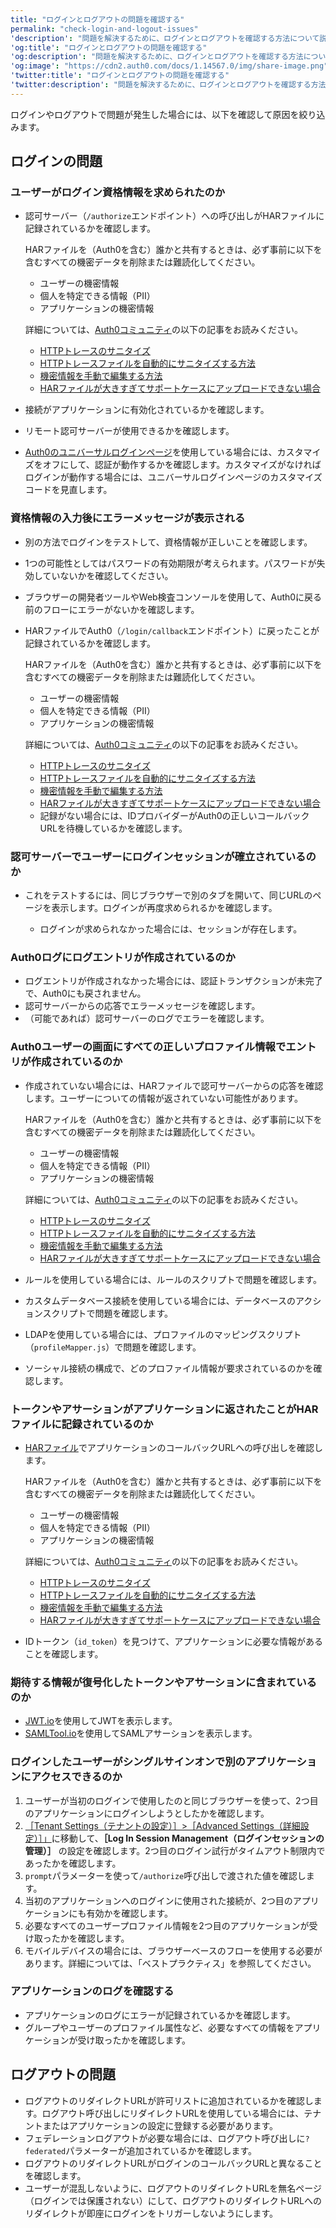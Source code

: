 ```yaml
---
title: "ログインとログアウトの問題を確認する"
permalink: "check-login-and-logout-issues"
'description': "問題を解決するために、ログインとログアウトを確認する方法について説明します。"
'og:title': "ログインとログアウトの問題を確認する"
'og:description': "問題を解決するために、ログインとログアウトを確認する方法について説明します。"
'og:image': "https://cdn2.auth0.com/docs/1.14567.0/img/share-image.png"
'twitter:title': "ログインとログアウトの問題を確認する"
'twitter:description': "問題を解決するために、ログインとログアウトを確認する方法について説明します。"
---
```


ログインやログアウトで問題が発生した場合には、以下を確認して原因を絞り込みます。

## ログインの問題

### ユーザーがログイン資格情報を求められたのか

* 認可サーバー（`/authorize`エンドポイント）への呼び出しがHARファイルに記録されているかを確認します。

  <Warning>

  HARファイルを（Auth0を含む）誰かと共有するときは、必ず事前に以下を含むすべての機密データを削除または難読化してください。

  + ユーザーの機密情報
  + 個人を特定できる情報（PII）
  + アプリケーションの機密情報

  詳細については、[Auth0コミュニティ](https://community.auth0.com)の以下の記事をお読みください。

  + [HTTPトレースのサニタイズ](https://community.auth0.com/t/sanitizing-http-traces/119488)
  + [HTTPトレースファイルを自動的にサニタイズする方法](https://community.auth0.com/t/how-to-sanitize-a-http-trace-file-automatically/120583)
  + [機密情報を手動で編集する方法](https://community.auth0.com/t/how-to-manually-redact-sensitive-information/122554)
  + [HARファイルが大きすぎてサポートケースにアップロードできない場合](https://community.auth0.com/t/har-file-is-too-large-to-upload-to-the-support-case/122488)
  </Warning>

* 接続がアプリケーションに有効化されているかを確認します。
* リモート認可サーバーが使用できるかを確認します。
* [Auth0のユニバーサルログインページ](/docs/ja-jp/authenticate/login/auth0-universal-login)を使用している場合には、カスタマイズをオフにして、認証が動作するかを確認します。カスタマイズがなければログインが動作する場合には、ユニバーサルログインページのカスタマイズコードを見直します。

### 資格情報の入力後にエラーメッセージが表示される

* 別の方法でログインをテストして、資格情報が正しいことを確認します。
* 1つの可能性としてはパスワードの有効期限が考えられます。パスワードが失効していないかを確認してください。
* ブラウザーの開発者ツールやWeb検査コンソールを使用して、Auth0に戻る前のフローにエラーがないかを確認します。
* HARファイルでAuth0（`/login/callback`エンドポイント）に戻ったことが記録されているかを確認します。

  <Warning>

  HARファイルを（Auth0を含む）誰かと共有するときは、必ず事前に以下を含むすべての機密データを削除または難読化してください。

  + ユーザーの機密情報
  + 個人を特定できる情報（PII）
  + アプリケーションの機密情報

  詳細については、[Auth0コミュニティ](https://community.auth0.com)の以下の記事をお読みください。

  + [HTTPトレースのサニタイズ](https://community.auth0.com/t/sanitizing-http-traces/119488)
  + [HTTPトレースファイルを自動的にサニタイズする方法](https://community.auth0.com/t/how-to-sanitize-a-http-trace-file-automatically/120583)
  + [機密情報を手動で編集する方法](https://community.auth0.com/t/how-to-manually-redact-sensitive-information/122554)
  + [HARファイルが大きすぎてサポートケースにアップロードできない場合](https://community.auth0.com/t/har-file-is-too-large-to-upload-to-the-support-case/122488)
  </Warning>

  + 記録がない場合には、IDプロバイダーがAuth0の正しいコールバックURLを待機しているかを確認します。

### 認可サーバーでユーザーにログインセッションが確立されているのか

* これをテストするには、同じブラウザーで別のタブを開いて、同じURLのページを表示します。ログインが再度求められるかを確認します。

  + ログインが求められなかった場合には、セッションが存在します。

### Auth0ログにログエントリが作成されているのか

* ログエントリが作成されなかった場合には、認証トランザクションが未完了で、Auth0にも戻されません。
* 認可サーバーからの応答でエラーメッセージを確認します。
* （可能であれば）認可サーバーのログでエラーを確認します。

### Auth0ユーザーの画面にすべての正しいプロファイル情報でエントリが作成されているのか

* 作成されていない場合には、HARファイルで認可サーバーからの応答を確認します。ユーザーについての情報が返されていない可能性があります。

  <Warning>

  HARファイルを（Auth0を含む）誰かと共有するときは、必ず事前に以下を含むすべての機密データを削除または難読化してください。

  + ユーザーの機密情報
  + 個人を特定できる情報（PII）
  + アプリケーションの機密情報

  詳細については、[Auth0コミュニティ](https://community.auth0.com)の以下の記事をお読みください。

  + [HTTPトレースのサニタイズ](https://community.auth0.com/t/sanitizing-http-traces/119488)
  + [HTTPトレースファイルを自動的にサニタイズする方法](https://community.auth0.com/t/how-to-sanitize-a-http-trace-file-automatically/120583)
  + [機密情報を手動で編集する方法](https://community.auth0.com/t/how-to-manually-redact-sensitive-information/122554)
  + [HARファイルが大きすぎてサポートケースにアップロードできない場合](https://community.auth0.com/t/har-file-is-too-large-to-upload-to-the-support-case/122488)
  </Warning>

* ルールを使用している場合には、ルールのスクリプトで問題を確認します。
* カスタムデータベース接続を使用している場合には、データベースのアクションスクリプトで問題を確認します。
* LDAPを使用している場合には、プロファイルのマッピングスクリプト（`profileMapper.js`）で問題を確認します。
* ソーシャル接続の構成で、どのプロファイル情報が要求されているのかを確認します。

### トークンやアサーションがアプリケーションに返されたことがHARファイルに記録されているのか

* [HARファイル](/docs/ja-jp/troubleshoot/troubleshooting-tools/generate-and-analyze-har-files)でアプリケーションのコールバックURLへの呼び出しを確認します。

  <Warning>

  HARファイルを（Auth0を含む）誰かと共有するときは、必ず事前に以下を含むすべての機密データを削除または難読化してください。

  + ユーザーの機密情報
  + 個人を特定できる情報（PII）
  + アプリケーションの機密情報

  詳細については、[Auth0コミュニティ](https://community.auth0.com)の以下の記事をお読みください。

  + [HTTPトレースのサニタイズ](https://community.auth0.com/t/sanitizing-http-traces/119488)
  + [HTTPトレースファイルを自動的にサニタイズする方法](https://community.auth0.com/t/how-to-sanitize-a-http-trace-file-automatically/120583)
  + [機密情報を手動で編集する方法](https://community.auth0.com/t/how-to-manually-redact-sensitive-information/122554)
  + [HARファイルが大きすぎてサポートケースにアップロードできない場合](https://community.auth0.com/t/har-file-is-too-large-to-upload-to-the-support-case/122488)
  </Warning>

* IDトークン（`id_token`）を見つけて、アプリケーションに必要な情報があることを確認します。

### 期待する情報が復号化したトークンやアサーションに含まれているのか

* [JWT.io](http://jwt.io)を使用して<Tooltip data-tooltip-id="react-containers-DefinitionTooltip-3" href="/docs/ja-jp/glossary?term=json-web-token" tip="JSON Web Token（JWT）: 二者間のクレームを安全に表現するために使用される標準IDトークン形式（および多くの場合、アクセストークン形式）。" cta="用語集の表示">JWT</Tooltip>を表示します。
* [SAMLTool.io](http://samltool.io)を使用して<Tooltip data-tooltip-id="react-containers-DefinitionTooltip-1" href="/docs/ja-jp/glossary?term=security-assertion-markup-language" tip="Security Assertion Markup Language（SAML）: パスワードなしに二者間で認証情報を交換できる標準化プロトコル。" cta="用語集の表示">SAML</Tooltip>アサーションを表示します。

### ログインしたユーザーがシングルサインオンで別のアプリケーションにアクセスできるのか

1. ユーザーが当初のログインで使用したのと同じブラウザーを使って、2つ目のアプリケーションにログインしようとしたかを確認します。
2. [［Tenant Settings（テナントの設定）］>［Advanced Settings（詳細設定）］」](https://manage.auth0.com/#/tenant/advanced)に移動して、**［Log In Session Management（ログインセッションの管理）］** の設定を確認します。2つ目のログイン試行がタイムアウト制限内であったかを確認します。
3. `prompt`パラメーターを使って`/authorize`呼び出しで渡された値を確認します。
4. 当初のアプリケーションへのログインに使用された接続が、2つ目のアプリケーションにも有効かを確認します。
5. 必要なすべてのユーザープロファイル情報を2つ目のアプリケーションが受け取ったかを確認します。
6. モバイルデバイスの場合には、ブラウザーベースのフローを使用する必要があります。詳細については、「ベストプラクティス」を参照してください。

### アプリケーションのログを確認する

* アプリケーションのログにエラーが記録されているかを確認します。
* グループやユーザーのプロファイル属性など、必要なすべての情報をアプリケーションが受け取ったかを確認します。

## ログアウトの問題

* ログアウトのリダイレクトURLが許可リストに追加されているかを確認します。ログアウト呼び出しにリダイレクトURLを使用している場合には、テナントまたはアプリケーションの設定に登録する必要があります。
* フェデレーションログアウトが必要な場合には、ログアウト呼び出しに`?federated`パラメーターが追加されているかを確認します。
* ログアウトのリダイレクトURLがログインのコールバックURLと異なることを確認します。
* ユーザーが混乱しないように、ログアウトのリダイレクトURLを無名ページ（ログインでは保護されない）にして、ログアウトのリダイレクトURLへのリダイレクトが即座にログインをトリガーしないようにします。